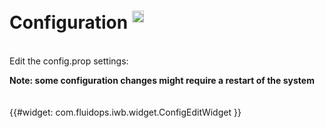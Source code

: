 = Configuration <sup>[[Help:SystemConfiguration |<img width="19" src="../images/navigation/help_start.png" />]]</sup>=

<br/>
Edit the config.prop settings:


'''Note: some configuration changes might require a restart of the system'''
<br/><br/><br/>

{{#widget: com.fluidops.iwb.widget.ConfigEditWidget }}


